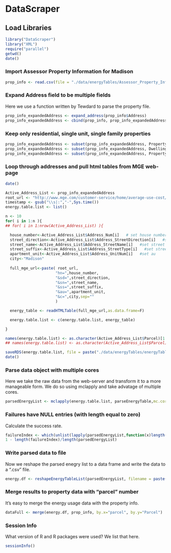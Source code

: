 <link href="http://kevinburke.bitbucket.org/markdowncss/markdown.css" rel="stylesheet"></link>
<link href="http://www.biostat.wisc.edu/~syounkin/markdown_modified.css" rel="stylesheet"></link>

# DataScraper

## Load Libraries

```r
library("DataScraper")
library("XML")
require("parallel")
getwd()
date()
```

### Import Assessor Property Information for Madison

```r
prop_info <- read.csv(file = "./data/energyTables/Assessor_Property_Information.csv", header=T, sep = ",", stringsAsFactors = FALSE)
```

###  Expand Address field to be multiple fields

Here we use a function written by Tewdard to parse the property file.

```r
prop_info_expandedAddress <- expand_address(prop_info$Address)
prop_info_expandedAddress <- cbind(prop_info, prop_info_expandedAddress)
```

###  Keep only residential, single unit, single family properties

```r
prop_info_expandedAddress <- subset(prop_info_expandedAddress, Property.Class == "Residential")
prop_info_expandedAddress <- subset(prop_info_expandedAddress, Dwelling.Units == 1)
prop_info_expandedAddress <- subset(prop_info_expandedAddress, Property.Use == "Single family")
```

### Loop through addresses and pull html tables from MGE web-page

```r
date()

Active_Address_List <- prop_info_expandedAddress
root_url <- "http://www.mge.com/customer-service/home/average-use-cost/results.htm?"
timestamp <- gsub("\\s|:","-",Sys.time())
energy.table.list <- list()

n <- 10
for( i in 1:n ){
## for( i in 1:nrow(Active_Address_List) ){

  house_number<-Active_Address_List$Address_Num[i]   # set house number
  street_direction<-Active_Address_List$Address_StreetDirection[i]   #set sd
  street_name<-Active_Address_List$Address_StreetName[i]   #set street name
  street_suffix<-Active_Address_List$Address_StreetType[i]   #set street suffix/Type
  apartment_unit<-Active_Address_List$Address_UnitNum[i]   #set au
  city<-"Madison"
  
  full_mge_url<-paste( root_url,
                      "hn=",house_number,
                      "&sd=",street_direction,
                      "&sn=",street_name,
                      "&ss=",street_suffix,
                      "&au=",apartment_unit,
                      "&c=",city,sep=""
                      )

  energy_table <- readHTMLTable(full_mge_url,as.data.frame=F)

  energy.table.list <- c(energy.table.list, energy_table)

}

names(energy.table.list) <- as.character(Active_Address_List$Parcel)[1:n]
## names(energy.table.list) <- as.character(Active_Address_List$Parcel)

saveRDS(energy.table.list, file = paste("./data/energyTables/energyTableList-", timestamp, ".rds", sep = ""))
date()
```

### Parse data object with multiple cores

Here we take the raw data from the web-server and transform it to a
more manageable form.  We do so using mclapply and take advatage of
multiple cores.

```r
parsedEnergyList <- mclapply(energy.table.list, parseEnergyTable,mc.cores = 8)
```

### Failures have NULL entries (with length equal to zero)

Calculate the success rate.

```r
failureIndex <- which(unlist(lapply(parsedEnergyList,function(x)length(x)==0)))
1 - length(failureIndex)/length(parsedEnergyList)
```

### Write parsed data to file

Now we reshape the parsed enegry list to a data frame and write the
data to a ".csv" file.

```r
energy.df <- reshapeEnergyTableList(parsedEnergyList, filename = paste("./data/energyTables/energyFile-",timestamp,".csv",sep=""))
```

### Merge results to property data with "parcel" number

It's easy to merge the energy usage data with the property info.

```r
dataFull <- merge(energy.df, prop_info, by.x="parcel", by.y="Parcel")
```

### Session Info

What version of R and R packages were used?  We list that here.

```r
sessionInfo()
```
